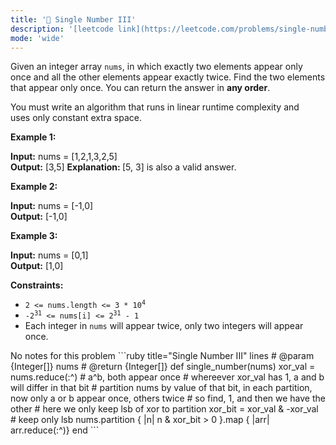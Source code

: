```yaml
---
title: '🧀 Single Number III'
description: '[leetcode link](https://leetcode.com/problems/single-number-iii/description/)'
mode: 'wide'
---
```

<Tabs>
  <Tab title="Question" icon="circle-question" iconType="regular">
    <Card>
      <p>Given an integer array <code>nums</code>, in which exactly two elements appear only once and all the other elements appear exactly twice. Find the two elements that appear only once. You can return the answer in <strong>any order</strong>.</p>  <p>You must write an&nbsp;algorithm that runs in linear runtime complexity and uses&nbsp;only constant extra space.</p>   <p><strong class="example">Example 1:</strong></p>   <strong>Input:</strong> nums = [1,2,1,3,2,5] <br/> <strong>Output:</strong> [3,5] <strong>Explanation: </strong> [5, 3] is also a valid answer.   <p><strong class="example">Example 2:</strong></p>   <strong>Input:</strong> nums = [-1,0] <br/> <strong>Output:</strong> [-1,0]   <p><strong class="example">Example 3:</strong></p>   <strong>Input:</strong> nums = [0,1] <br/> <strong>Output:</strong> [1,0]    <p><strong>Constraints:</strong></p>  <ul>  <li><code>2 &lt;= nums.length &lt;= 3 * 10<sup>4</sup></code></li>  <li><code>-2<sup>31</sup> &lt;= nums[i] &lt;= 2<sup>31</sup> - 1</code></li>  <li>Each integer in <code>nums</code> will appear twice, only two integers will appear once.</li> </ul> 
    </Card>
  </Tab>
  <Tab title="Solution" icon="lightbulb" iconType="regular" >
    <Card>
      No notes for this problem
    </Card>
  <Expandable title="code">
    <CodeGroup dropdown>
```ruby title="Single Number III" lines
# @param {Integer[]} nums
# @return {Integer[]}
def single_number(nums)
  xor_val = nums.reduce(:^) # a^b, both appear once
  # whereever xor_val has 1, a and b will differ in that bit
  # partition nums by value of that bit, in each partition, now only a or b appear once, others twice
  # so find, 1, and then we have the other
  # here we only keep lsb of xor to partition
  xor_bit = xor_val & -xor_val # keep only lsb
  nums.partition { |n| n & xor_bit > 0 }.map { |arr| arr.reduce(:^)}
end
```
    </CodeGroup>
  </Expandable>
  </Tab>
</Tabs>